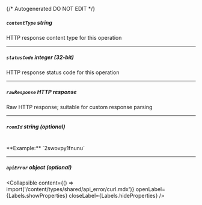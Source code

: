 {/* Autogenerated DO NOT EDIT  */}

##### `contentType` _string_
HTTP response content type for this operation

---
##### `statusCode` _integer (32-bit)_
HTTP response status code for this operation

---
##### `rawResponse` _HTTP response_
Raw HTTP response; suitable for custom response parsing

---
##### `roomId` _string (optional)_
<br/>
**Example:** `2swovpy1fnunu`

---
##### `apiError` _object (optional)_

<Collapsible content={() => import('/content/types/shared/api_error/curl.mdx')} openLabel={Labels.showProperties} closeLabel={Labels.hideProperties} />



